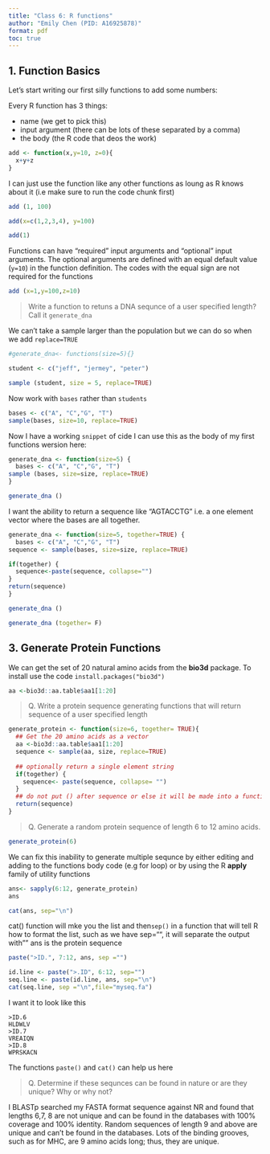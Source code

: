 ```yaml
---
title: "Class 6: R functions"
author: "Emily Chen (PID: A16925878)"
format: pdf
toc: true
---
```


## 1. Function Basics
Let's start writing our first silly functions to add some numbers:

Every R function has 3 things:

- name (we get to pick this)
- input argument (there can be lots of these separated by a comma)
- the body (the R code that deos the work)

```r
add <- function(x,y=10, z=0){
  x+y+z
}
```

I can just use the function like any other functions as loung as R knows about it (i.e make sure to run the code chunk first)

```r
add (1, 100)
```
```r
add(x=c(1,2,3,4), y=100)
```
```r
add(1)
```

Functions can have "required" input arguments and "optional" input arguments. The optional arguments are defined with an equal default value (`y=10`) in the function definition. The codes with the equal sign are not required for the functions

```r
add (x=1,y=100,z=10)
```

> Write a function to retuns a DNA sequnce of a user specified length? Call it `generate_dna`

We can't take a sample larger than the population but we can do so when we add `replace=TRUE`

```r
#generate_dna<- functions(size=5){}

student <- c("jeff", "jermey", "peter")

sample (student, size = 5, replace=TRUE)
```

Now work with `bases` rather than `students`
```r
bases <- c("A", "C","G", "T")
sample(bases, size=10, replace=TRUE)
```

Now I have a working `snippet` of cide I can use this as the body of my first functions wersion here:

```r
generate_dna <- function(size=5) {
  bases <- c("A", "C","G", "T")
sample (bases, size=size, replace=TRUE)
}
```

```r
generate_dna ()
```

I want the ability to return a sequence like "AGTACCTG" 
i.e. a one element vector where the bases are all together.

```r
generate_dna <- function(size=5, together=TRUE) {
  bases <- c("A", "C","G", "T")
sequence <- sample(bases, size=size, replace=TRUE)

if(together) {
  sequence<-paste(sequence, collapse="")
}
return(sequence)
}
```

```r
generate_dna ()
```

```r
generate_dna (together= F)
```

## 3. Generate Protein Functions

We can get the set of 20 natural amino acids from the **bio3d** package.
To install use the code `install.packages("bio3d")`

```r
aa <-bio3d::aa.table$aa1[1:20]
```

> Q. Write a protein sequence generating functions that will return sequence of a user specified length

```r
generate_protein <- function(size=6, together= TRUE){
  ## Get the 20 amino acids as a vector
  aa <-bio3d::aa.table$aa1[1:20]
  sequence <- sample(aa, size, replace=TRUE)
  
  ## optionally return a single element string
  if(together) {
    sequence<- paste(sequence, collapse= "")
  }
  ## do not put () after sequence or else it will be made into a function and that is not what we are tryignto do. sequence is a variable nt a function!
  return(sequence)
}
```

> Q. Generate a random protein sequence of length 6 to 12 amino acids.

```r
generate_protein(6)
```

We can fix this inability to generate multiple sequnce by either editing and adding to the functions body code (e.g for loop) or by using the R **apply** family of utility functions

```r
ans<- sapply(6:12, generate_protein)
ans
```


```r
cat(ans, sep="\n")
```

cat() function will mke you the list and then`sep()` in a function that will tell R how to format the list, such as we have sep="", it will separate the output with ""
ans is the protein sequence

```r
paste(">ID.", 7:12, ans, sep ="")
```

```r
id.line <- paste(">.ID", 6:12, sep="")
seq.line <- paste(id.line, ans, sep="\n")
cat(seq.line, sep ="\n",file="myseq.fa") 
```

I want it to look like this
```
>ID.6
HLDWLV
>ID.7
VREAIQN
>ID.8
WPRSKACN
```

The functions `paste()` and `cat()` can help us here

> Q. Determine if these sequnces can be found in nature or are they unique? Why or why not?

I BLASTp searched my FASTA format sequence against NR and found that lengths 6,7, 8 are not unique and can be found in the databases with 100% coverage and 100% identity.
Random sequences of length 9 and above are unique and can't be found in the databases.
Lots of the binding grooves, such as for MHC, are 9 amino acids long; thus, they are unique.





